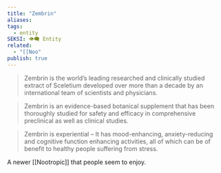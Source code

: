 ```yaml
---
title: "Zembrin"
aliases: 
tags:
  - entity
SEKSI: 👁️‍🗨️ Entity
related:
  - "[[Noo"
publish: true
---
```

> Zembrin is the world’s leading researched and clinically studied extract of Sceletium developed over more than a decade by an international team of scientists and physicians.

> Zembrin is an evidence-based botanical supplement that has been thoroughly studied for safety and efficacy in comprehensive preclinical as well as clinical studies.

> Zembrin is experiential – It has mood-enhancing, anxiety-reducing and cognitive function enhancing activities, all of which can be of benefit to healthy people suffering from stress.


A newer [[Nootropic]] that people seem to enjoy.
